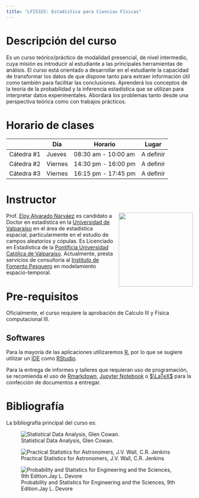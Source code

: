 ```yaml
---
title: "LFIS325: Estadística para Ciencias Físicas"
---
```


# Descripción del curso

Es un curso teórico/práctico de modalidad presencial, de nivel intermedio, cuya misión es introducir al estudiante a las principales herramientas de análisis. El curso está orientado a desarrollar en el estudiante la capacidad de transformar los datos de que dispone tanto para extraer información útil como también para facilitar las conclusiones. Aprenderá los conceptos de la teoría de la probabilidad y la inferencia estadística que se utilizan para interpretar datos experimentales. Abordará los problemas tanto desde una perspectiva teórica como con trabajos prácticos.

# Horario de clases

|            | Día     | Horario             | Lugar     |
|------------|---------|---------------------|-----------|
| Cátedra #1 | Jueves  | 08:30 am - 10:00 am | A definir |
| Cátedra #2 | Viernes | 14:30 pm - 16:00 pm | A definir |
| Cátedra #3 | Viernes | 16:15 pm - 17:45 pm | A definir |

# Instructor

![](images/placeholder.png){style="float:right;padding: 0 0 0 10px;" fig-alt="EAN" width="200"}

Prof. [Eloy Alvarado Narváez](https://ealvnrz.netlify.com/) es candidato a Doctor en estadística en la [Universidad de Valparaíso](https://www.uv.cl/) en el área de estadística espacial, particularmente en el estudio de campos aleatorios y cópulas. Es Licenciado en Estadística de la [Pontificia Universidad Católica de Valparaíso](http://www.pucv.cl). Actualmente, presta servicios de consultoría al [Instituto de Fomento Pesquero](http://www.ifop.cl) en modelamiento espacio-temporal.

# Pre-requisitos

Oficialmente, el curso requiere la aprobación de Calculo III y Física computacional III.

## Softwares

Para la mayoría de las aplicaciones utilizaremos [R](https://www.r-project.org/), por lo que se sugiere utilizar un [IDE](https://es.wikipedia.org/wiki/Entorno_de_desarrollo_integrado) como [RStudio](https://www.rstudio.com/).

Para la entrega de informes y talleres que requieran uso de programación, se recomienda el uso de [Rmarkdown](https://rmarkdown.rstudio.com/), [Jupyter Notebook](https://jupyter.org/) o [$\LaTeX$](https://es.wikipedia.org/wiki/LaTeX) para la confección de documentos a entregar.

# Bibliografía

La bibliografía principal del curso es:

::: {layout-ncol="3"}
![Statistical Data Analysis, Glen Cowan.](images/Cowan.jpg)

![Practical Statistics for Astronomers, J.V. Wall, C.R. Jenkins](images/practical.jpg)

![Probability and Statistics for Engineering and the Sciences, 9th Edition.Jay L. Devore](images/devore.jpg)
:::
